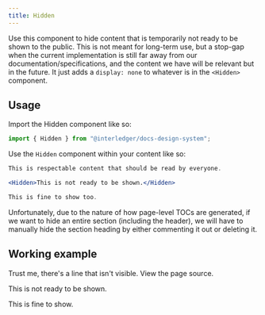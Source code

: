```yaml
---
title: Hidden
---
```



Use this component to hide content that is temporarily not ready to be shown to the public. This is not meant for long-term use, but a stop-gap when the current implementation is still far away from our documentation/specifications, and the content we have will be relevant but in the future. It just adds a `display: none` to whatever is in the `<Hidden>` component.

## Usage

Import the Hidden component like so:

```jsx
import { Hidden } from "@interledger/docs-design-system";
```

Use the `Hidden` component within your content like so:

```jsx
This is respectable content that should be read by everyone.

<Hidden>This is not ready to be shown.</Hidden>

This is fine to show too.
```

Unfortunately, due to the nature of how page-level TOCs are generated, if we want to hide an entire section (including the header), we will have to manually hide the section heading by either commenting it out or deleting it.

## Working example

Trust me, there's a line that isn't visible. View the page source.

<Hidden>This is not ready to be shown.</Hidden>

This is fine to show.
